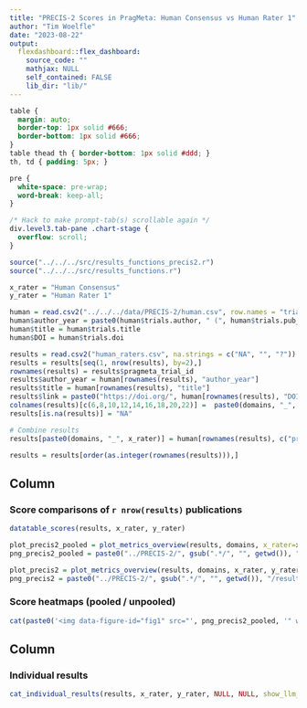 ```yaml
---
title: "PRECIS-2 Scores in PragMeta: Human Consensus vs Human Rater 1"
author: "Tim Woelfle"
date: "2023-08-22"
output: 
  flexdashboard::flex_dashboard:
    source_code: ""
    mathjax: NULL
    self_contained: FALSE
    lib_dir: "lib/"
---
```


```css
table {
  margin: auto;
  border-top: 1px solid #666;
  border-bottom: 1px solid #666;
}
table thead th { border-bottom: 1px solid #ddd; }
th, td { padding: 5px; }

pre {
  white-space: pre-wrap;
  word-break: keep-all;
}

/* Hack to make prompt-tab(s) scrollable again */
div.level3.tab-pane .chart-stage {
  overflow: scroll;
}
```

```r
source("../../../src/results_functions_precis2.r")
source("../../../src/results_functions.r")

x_rater = "Human Consensus"
y_rater = "Human Rater 1"

human = read.csv2("../../../data/PRECIS-2/human.csv", row.names = "trials.trials_id", na.strings = NULL)
human$author_year = paste0(human$trials.author, " (", human$trials.pub_year, ")")
human$title = human$trials.title
human$DOI = human$trials.doi

results = read.csv2("human_raters.csv", na.strings = c("NA", "", "?"))
results = results[seq(1, nrow(results), by=2),]
rownames(results) = results$pragmeta_trial_id
results$author_year = human[rownames(results), "author_year"]
results$title = human[rownames(results), "title"]
results$link = paste0("https://doi.org/", human[rownames(results), "DOI"])
colnames(results)[c(6,8,10,12,14,16,18,20,22)] =  paste0(domains, "_", y_rater)
results[is.na(results)] = "NA"

# Combine results
results[paste0(domains, "_", x_rater)] = human[rownames(results), c("precis2.eligibility_score", "precis2.recruit_score", "precis2.set_score", "precis2.org_score", "precis2.flex_score", "precis2.adherence_score", "precis2.fu_score", "precis2.out_score", "precis2.analysis_score")]

results = results[order(as.integer(rownames(results))),]
```

Column {data-width=55}
-------------------------------------

### Score comparisons of `r nrow(results)` publications

```r
datatable_scores(results, x_rater, y_rater)
```

```r
plot_precis2_pooled = plot_metrics_overview(results, domains, x_rater=x_rater, y_rater=y_rater, factorize_pooled, weight_matrix_pooled)
png_precis2_pooled = paste0("../PRECIS-2/", gsub(".*/", "", getwd()), "/results/human_consensus_9_domains_4_options.png")

plot_precis2 = plot_metrics_overview(results, domains, x_rater, y_rater, factorize, weight_matrix)
png_precis2 = paste0("../PRECIS-2/", gsub(".*/", "", getwd()), "/results/human_consensus_9_domains_6_options.png")
```

### Score heatmaps (<a onclick="$('p.image-container')[0].style = 'background: url(&quot;`r png_precis2_pooled`&quot;) center center / contain no-repeat;'; $('p.image-container img')[0].src = &quot;`r png_precis2_pooled`&quot;;" style="cursor: pointer">pooled</a> / <a onclick="$('p.image-container')[0].style = 'background: url(&quot;`r png_precis2`&quot;) center center / contain no-repeat;'; $('p.image-container img')[0].src = &quot;`r png_precis2`&quot;;" style="cursor: pointer">unpooled</a>) {data-height=720}

```r
cat(paste0('<img data-figure-id="fig1" src="', png_precis2_pooled, '" width="1536" onclick="window.open(this.src)" style="cursor: pointer">'))
```

Column {data-width=45}
-------------------------------------

### Individual results

```r
cat_individual_results(results, x_rater, y_rater, NULL, NULL, show_llm_message=F)
```
